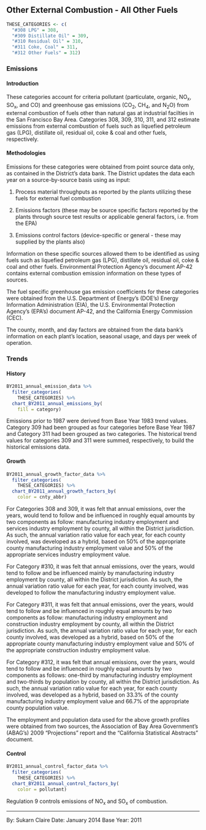 ## Other External Combustion - All Other Fuels

```r
THESE_CATEGORIES <- c(
  "#308 LPG" = 308,
  "#309 Distillate Oil" = 309,
  "#310 Residual Oil" = 310,
  "#311 Coke, Coal" = 311,
  "#312 Other Fuels" = 312)
```

### Emissions

#### Introduction {-}

These categories account for criteria pollutant (particulate, organic, NO~x~, SO~x~, and CO) and greenhouse gas emissions (CO~2~, CH~4~, and N~2~O) from external combustion of fuels other than natural gas at industrial facilties in the San Francisco Bay Area. Categories 308, 309, 310, 311, and 312 estimate emissions from external combustion of fuels such as liquefied petroleum gas (LPG), distillate oil, residual oil, coke & coal and other fuels, respectively.

#### Methodologies {-}

Emissions for these categories were obtained from point source data only, as contained in the District's data bank. The District updates the data each year on a source-by-source basis using as input:

1. Process material throughputs as reported by the plants utilizing these fuels for external fuel combustion

2. Emissions factors (these may be source specific factors reported by the plants through source test results or applicable general factors, i.e. from the EPA)

3. Emissions control factors (device-specific or general - these may supplied by the plants also)

Information on these specific sources allowed them to be identified as using fuels such as liquefied petroleum gas (LPG), distillate oil, residual oil, coke & coal and other fuels. Environmental Protection Agency’s document AP-42 contains external combustion emission information on these types of sources.

The fuel specific greenhouse gas emission coefficients for these categories were obtained from the U.S. Department of Energy’s (DOE’s) Energy Information Administration (EIA), the U.S. Environmental Protection Agency’s (EPA’s) document AP-42, and the California Energy Commission (CEC).

The county, month, and day factors are obtained from the data bank's information on each plant's location, seasonal usage, and days per week of operation.

### Trends

#### History {-}

```r
BY2011_annual_emission_data %>%
  filter_categories(
    THESE_CATEGORIES) %>%
  chart_BY2011_annual_emissions_by(
    fill = category) 
```

Emissions prior to 1987 were derived from Base Year 1983 trend values. Category 309 had been grouped as four categories before Base Year 1987 and Category 311 had been grouped as two categories. The historical trend values for categories 309 and 311 were summed, respectively, to build the historical emissions data.

#### Growth {-}

```r
BY2011_annual_growth_factor_data %>%
  filter_categories(
    THESE_CATEGORIES) %>%
  chart_BY2011_annual_growth_factors_by(
    color = cnty_abbr) 
```

For Categories 308 and 309, it was felt that annual emissions, over the years, would tend to follow and be influenced in roughly equal amounts by two components as follow: manufacturing industry employment and services industry employment by county, all within the District jurisdiction. As such, the annual variation ratio value for each year, for each county involved, was developed as a hybrid, based on 50% of the appropriate county manufacturing industry employment value and 50% of the appropriate services industry employment value.

For Category #310, it was felt that annual emissions, over the years, would tend to follow and be influenced mainly by manufacturing industry employment by county, all within the District jurisdiction. As such, the annual variation ratio value for each year, for each county involved, was developed to follow the manufacturing industry employment value.

For Category #311, it was felt that annual emissions, over the years, would tend to follow and be influenced in roughly equal amounts by two components as follow: manufacturing industry employment and construction industry employment by county, all within the District jurisdiction. As such, the annual variation ratio value for each year, for each county involved, was developed as a hybrid, based on 50% of the appropriate county manufacturing industry employment value and 50% of the appropriate construction industry employment value.

For Category #312, it was felt that annual emissions, over the years, would tend to follow and be influenced in roughly equal amounts by two components as follows: one-third by manufacturing industry employment and two-thirds by population by county, all within the District jurisdiction. As such, the annual variation ratio value for each year, for each county involved, was developed as a hybrid, based on 33.3% of the county manufacturing industry employment value and 66.7% of the appropriate county population value.

The employment and population data used for the above growth profiles were obtained from two sources, the Association of Bay Area Government's (ABAG’s) 2009 "Projections" report and the "California Statistical Abstracts" document.

#### Control {-}

```r
BY2011_annual_control_factor_data %>%
  filter_categories(
    THESE_CATEGORIES) %>%
  chart_BY2011_annual_control_factors_by(
    color = pollutant) 
```

Regulation 9 controls emissions of NO~x~ and SO~x~ of combustion.

***

By: Sukarn Claire 
Date: January 2014 
Base Year: 2011
